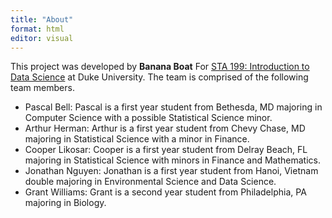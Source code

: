 ```yaml
---
title: "About"
format: html
editor: visual
---
```


This project was developed by **Banana Boat** For [STA 199: Introduction to Data Science](https://sta199-s23-2.github.io/) at Duke University. The team is comprised of the following team members.

-   Pascal Bell: Pascal is a first year student from Bethesda, MD majoring in Computer Science with a possible Statistical Science minor.
-   Arthur Herman: Arthur is a first year student from Chevy Chase, MD majoring in Statistical Science with a minor in Finance.
-   Cooper Likosar: Cooper is a first year student from Delray Beach, FL majoring in Statistical Science with minors in Finance and Mathematics.
-   Jonathan Nguyen: Jonathan is a first year student from Hanoi, Vietnam double majoring in Environmental Science and Data Science.
-   Grant Williams: Grant is a second year student from Philadelphia, PA majoring in Biology.
